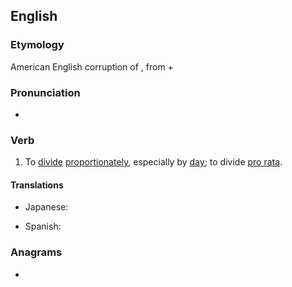 ==English==

===Etymology===
American English corruption of {{m|en|pro rata}}, from {{etyl|la|en}} {{m|la|pro||according to}} + {{m|la|ratus||calculated}}

===Pronunciation===
* {{IPA|en|/pɹoʊˈɹeɪt/|/ˈpɹoʊ.ɹeɪt/}}

===Verb===
{{en-verb|prorat}}

# To [[divide]] [[proportionately]], especially by [[day]]; to divide [[pro rata]].

====Translations====
{{trans-top|divide proportionately}}
* Japanese: {{t|ja|日割りする|tr=hiwari-suru}}
{{trans-mid}}
* Spanish: {{t+|es|prorratear}}
{{trans-bottom}}

===Anagrams===
* {{anagrams|en|a=aeoprrt|praetor|prætor}}